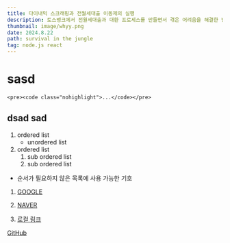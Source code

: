 ```yaml
---
title: 다이내믹 스크래핑과 전월세대출 이동제의 실행
description: 토스뱅크에서 전월세대출과 대환 프로세스를 만들면서 겪은 어려움을 해결한 방법을 공유합니다.
thumbnail: image/whyy.png
date: 2024.8.22
path: survival in the jungle
tag: node.js react
---
```


# sasd

```
<pre><code class="nohighlight">...</code></pre>

```

## dsad sad

1. ordered list
   - unordered list
2. ordered list
   1. sub ordered list
   2. sub ordered list

- 순서가 필요하지 않은 목록에 사용 가능한 기호

1. [GOOGLE](https://google.com)

2. [NAVER](https://naver.com "여기에 쓰는 링크 설명은 사용자에게 보이지 않아요")

3. [로컬 링크](../)

[GitHub](https://github.com)
